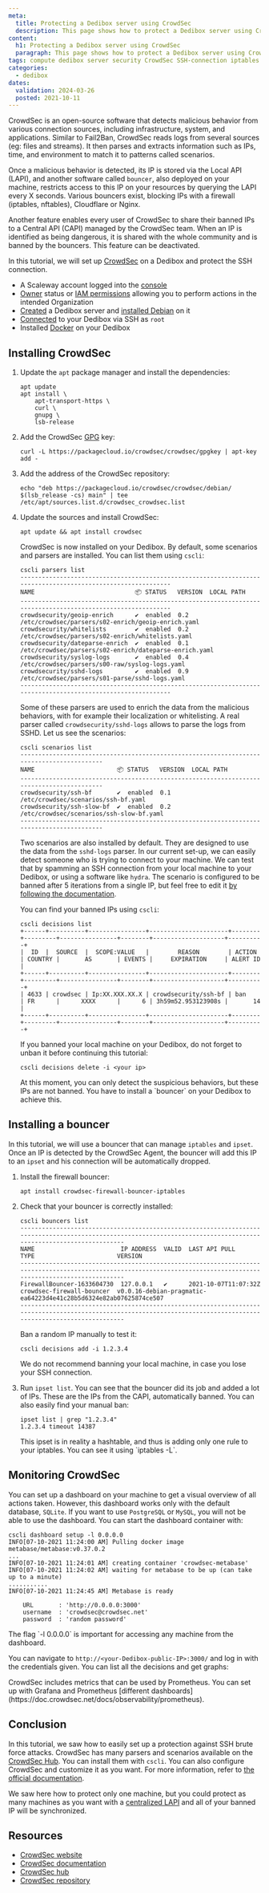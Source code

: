 ```yaml
---
meta:
  title: Protecting a Dedibox server using CrowdSec
  description: This page shows how to protect a Dedibox server using CrowdSec
content:
  h1: Protecting a Dedibox server using CrowdSec
  paragraph: This page shows how to protect a Dedibox server using CrowdSec
tags: compute dedibox server security CrowdSec SSH-connection iptables
categories:
  - dedibox
dates:
  validation: 2024-03-26
  posted: 2021-10-11
---
```


CrowdSec is an open-source software that detects malicious behavior from various connection sources, including infrastructure, system, and applications. Similar to Fail2Ban, CrowdSec reads logs from several sources (eg: files and streams). It then parses and extracts information such as IPs, time, and environment to match it to patterns called scenarios.

Once a malicious behavior is detected, its IP is stored via the Local API (LAPI), and another software called `bouncer`, also deployed on your machine, restricts access to this IP on your resources by querying the LAPI every X seconds. Various bouncers exist, blocking IPs with a firewall (iptables, nftables), Cloudflare or Nginx.

Another feature enables every user of CrowdSec to share their banned IPs to a Central API (CAPI) managed by the CrowdSec team. When an IP is identified as being dangerous, it is shared with the whole community and is banned by the bouncers. This feature can be deactivated. 

<Lightbox src="scaleway-crowdsec-ecosystem.webp" alt="" />

In this tutorial, we will set up [CrowdSec](https://crowdsec.net/) on a Dedibox and protect the SSH connection.

<Macro id="requirements" />

- A Scaleway account logged into the [console](https://console.scaleway.com)
- [Owner](/identity-and-access-management/iam/concepts/#owner) status or [IAM permissions](/identity-and-access-management/iam/concepts/#permission) allowing you to perform actions in the intended Organization
- [Created](/dedibox/dedicated-servers/how-to/order-a-server/) a Dedibox server and [installed Debian](/dedibox/dedicated-servers/how-to/install-a-server/) on it
- [Connected](/dedibox/dedicated-servers/how-to/connect-to-server/#how-to-connect-via-ssh) to your Dedibox via SSH as `root`
- Installed [Docker](https://www.docker.com/) on your Dedibox

## Installing CrowdSec

1. Update the `apt` package manager and install the dependencies:
    ```
    apt update
    apt install \
        apt-transport-https \
        curl \
        gnupg \
        lsb-release
    ```
2. Add the CrowdSec [GPG](https://gnupg.org/) key:
    ```
    curl -L https://packagecloud.io/crowdsec/crowdsec/gpgkey | apt-key add -
    ```
3. Add the address of the CrowdSec repository:
    ```
    echo "deb https://packagecloud.io/crowdsec/crowdsec/debian/ $(lsb_release -cs) main" | tee /etc/apt/sources.list.d/crowdsec_crowdsec.list
    ```
4. Update the sources and install CrowdSec:
    ```
    apt update && apt install crowdsec
    ```

    CrowdSec is now installed on your Dedibox. By default, some scenarios and parsers are installed. You can list them using `cscli`:

    ```
    cscli parsers list
    -------------------------------------------------------------------------------------------------------------
    NAME                            📦 STATUS   VERSION  LOCAL PATH
    -------------------------------------------------------------------------------------------------------------
    crowdsecurity/geoip-enrich      ✔️  enabled  0.2      /etc/crowdsec/parsers/s02-enrich/geoip-enrich.yaml
    crowdsecurity/whitelists        ✔️  enabled  0.2      /etc/crowdsec/parsers/s02-enrich/whitelists.yaml
    crowdsecurity/dateparse-enrich  ✔️  enabled  0.1      /etc/crowdsec/parsers/s02-enrich/dateparse-enrich.yaml
    crowdsecurity/syslog-logs       ✔️  enabled  0.4      /etc/crowdsec/parsers/s00-raw/syslog-logs.yaml
    crowdsecurity/sshd-logs         ✔️  enabled  0.9      /etc/crowdsec/parsers/s01-parse/sshd-logs.yaml
    -------------------------------------------------------------------------------------------------------------
    ```

    Some of these parsers are used to enrich the data from the malicious behaviors, with for example their localization or whitelisting. A real parser called `crowdsecurity/sshd-logs` allows to parse the logs from SSHD. Let us see the scenarios:

    ```
    cscli scenarios list
    ------------------------------------------------------------------------------------------
    NAME                       📦 STATUS   VERSION  LOCAL PATH
    ------------------------------------------------------------------------------------------
    crowdsecurity/ssh-bf       ✔️  enabled  0.1      /etc/crowdsec/scenarios/ssh-bf.yaml
    crowdsecurity/ssh-slow-bf  ✔️  enabled  0.2      /etc/crowdsec/scenarios/ssh-slow-bf.yaml
    ------------------------------------------------------------------------------------------
    ```

    Two scenarios are also installed by default. They are designed to use the data from the `sshd-logs` parser. In our current set-up, we can easily detect someone who is trying to connect to your machine. We can test that by spamming an SSH connection from your local machine to your Dedibox, or using a software like `hydra`. The scenario is configured to be banned after 5 iterations from a single IP, but feel free to edit it [by following the documentation](https://doc.crowdsec.net/docs/scenarios/intro).

    You can find your banned IPs using `cscli`:

    ```
    cscli decisions list
    +------+----------+----------------+----------------------+--------+---------+----------------+--------+--------------------+----------+
    |  ID  |  SOURCE  |  SCOPE:VALUE   |        REASON        | ACTION | COUNTRY |       AS       | EVENTS |     EXPIRATION     | ALERT ID |
    +------+----------+----------------+----------------------+--------+---------+----------------+--------+--------------------+----------+
    | 4633 | crowdsec | Ip:XX.XXX.XX.X | crowdsecurity/ssh-bf | ban    | FR      |      XXXX      |      6 | 3h59m52.953123908s |       14 |
    +------+----------+----------------+----------------------+--------+---------+----------------+--------+--------------------+----------+
    ```

    If you banned your local machine on your Dedibox, do not forget to unban it before continuing this tutorial:

    ```
    cscli decisions delete -i <your ip>
    ```

    <Message type="note">
      At this moment, you can only detect the suspicious behaviors, but these IPs are not banned. You have to install a `bouncer` on your Dedibox to achieve this.
    </Message>

## Installing a bouncer

In this tutorial, we will use a bouncer that can manage `iptables` and `ipset`. Once an IP is detected by the CrowdSec Agent, the bouncer will add this IP to an `ipset` and his connection will be automatically dropped.

1. Install the firewall bouncer:
    ```
    apt install crowdsec-firewall-bouncer-iptables
    ```
2. Check that your bouncer is correctly installed:
    ```
    cscli bouncers list
    -------------------------------------------------------------------------------------------------------------------------------------------------------------------
    NAME                        IP ADDRESS  VALID  LAST API PULL         TYPE                       VERSION                                                           
    -------------------------------------------------------------------------------------------------------------------------------------------------------------------
    FirewallBouncer-1633604730  127.0.0.1   ✔️      2021-10-07T11:07:32Z  crowdsec-firewall-bouncer  v0.0.16-debian-pragmatic-ea64223d4e41c28b5d6324e82ab07625874ce507 
    -------------------------------------------------------------------------------------------------------------------------------------------------------------------
    ```

    Ban a random IP manually to test it: 

    ```
    cscli decisions add -i 1.2.3.4
    ```

    <Message type="tip">
      We do not recommend banning your local machine, in case you lose your SSH connection.
    </Message>
3. Run `ipset list`. You can see that the bouncer did its job and added a lot of IPs. These are the IPs from the CAPI, automatically banned. You can also easily find your manual ban:
    ```
    ipset list | grep "1.2.3.4"
    1.2.3.4 timeout 14387
    ```

    <Message type="note">
      This ipset is in reality a hashtable, and thus is adding only one rule to your iptables. You can see it using `iptables -L`.
    </Message>

## Monitoring CrowdSec

You can set up a dashboard on your machine to get a visual overview of all actions taken. However, this dashboard works only with the default database, `SQLite`. If you want to use `PostgreSQL` or `MySQL`, you will not be able to use the dashboard. You can start the dashboard container with:

```
cscli dashboard setup -l 0.0.0.0
INFO[07-10-2021 11:24:00 AM] Pulling docker image metabase/metabase:v0.37.0.2
...
INFO[07-10-2021 11:24:01 AM] creating container 'crowdsec-metabase'
INFO[07-10-2021 11:24:02 AM] waiting for metabase to be up (can take up to a minute)
...........
INFO[07-10-2021 11:24:45 AM] Metabase is ready

    URL       : 'http://0.0.0.0:3000'
    username  : 'crowdsec@crowdsec.net'
    password  : 'random password'
```

<Message type="note">
  The flag `-l 0.0.0.0` is important for accessing any machine from the dashboard.
</Message>

You can navigate to `http://<your-Dedibox-public-IP>:3000/` and log in with the credentials given. You can list all the decisions and get graphs:

<Lightbox src="scaleway-crowdsec-dashboard.webp" alt="" />

<Message type="tip">
  CrowdSec includes metrics that can be used by Prometheus. You can set up with Grafana and Prometheus [different dashboards](https://doc.crowdsec.net/docs/observability/prometheus).
</Message>


## Conclusion

In this tutorial, we saw how to easily set up a protection against SSH brute force attacks. CrowdSec has many parsers and scenarios available on the [CrowdSec Hub](https://hub.crowdsec.net/). You can install them with `cscli`. You can also configure CrowdSec and customize it as you want. For more information, refer to [the official documentation](https://doc.crowdsec.net/).

We saw here how to protect only one machine, but you could protect as many machines as you want with a [centralized LAPI](https://crowdsec.net/multi-server-setup/) and all of your banned IP will be synchronized.

## Resources

+ [CrowdSec website](https://crowdsec.net/)
+ [CrowdSec documentation](https://doc.crowdsec.net/)
+ [CrowdSec hub](https://hub.crowdsec.net/)
+ [CrowdSec repository](https://github.com/crowdsecurity/crowdsec)